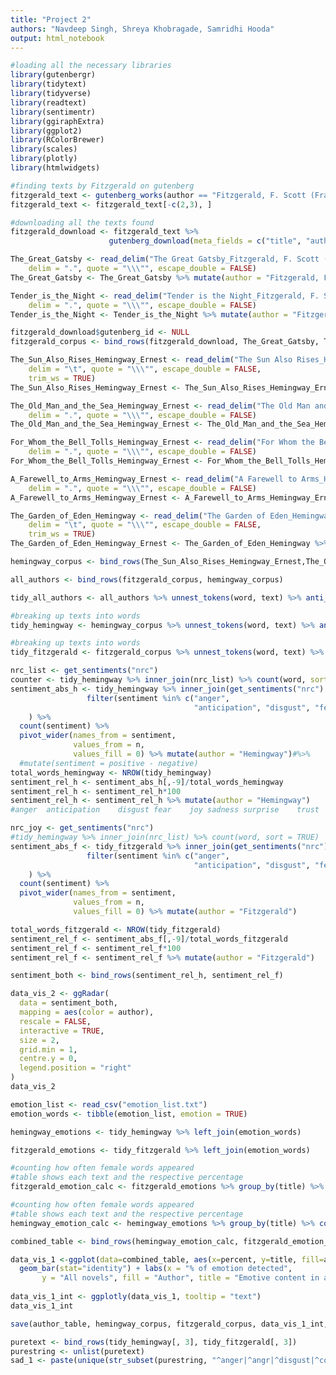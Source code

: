 ```yaml
---
title: "Project 2"
authors: "Navdeep Singh, Shreya Khobragade, Samridhi Hooda"
output: html_notebook
---
```


```r
#loading all the necessary libraries
library(gutenbergr)
library(tidytext)
library(tidyverse)
library(readtext)
library(sentimentr)
library(ggiraphExtra)
library(ggplot2)
library(RColorBrewer)
library(scales)
library(plotly)
library(htmlwidgets)
```

```r
#finding texts by Fitzgerald on gutenberg
fitzgerald_text <- gutenberg_works(author == "Fitzgerald, F. Scott (Francis Scott)")
fitzgerald_text <- fitzgerald_text[-c(2,3), ]
```

```r
#downloading all the texts found
fitzgerald_download <- fitzgerald_text %>% 
                      gutenberg_download(meta_fields = c("title", "author"))
```
```r
The_Great_Gatsby <- read_delim("The Great Gatsby_Fitzgerald, F. Scott (Francis Scott)_clean.txt", 
    delim = ".", quote = "\\\"", escape_double = FALSE)
The_Great_Gatsby <- The_Great_Gatsby %>% mutate(author = "Fitzgerald, F. Scott (Francis Scott)", .after = text) %>% mutate(title = "The Great Gatsby", .before = author)

Tender_is_the_Night <- read_delim("Tender is the Night_Fitzgerald, F. Scott (Francis Scott)_clean.txt", 
    delim = ".", quote = "\\\"", escape_double = FALSE)
Tender_is_the_Night <- Tender_is_the_Night %>% mutate(author = "Fitzgerald, F. Scott (Francis Scott)", .after = text) %>% mutate(title = "Tender is the Night", .before = author)
```

```r
fitzgerald_download$gutenberg_id <- NULL
fitzgerald_corpus <- bind_rows(fitzgerald_download, The_Great_Gatsby, Tender_is_the_Night)
```


```r

The_Sun_Also_Rises_Hemingway_Ernest <- read_delim("The Sun Also Rises_Hemingway, Ernest_clean.txt", 
    delim = "\t", quote = "\\\"", escape_double = FALSE, 
    trim_ws = TRUE)
The_Sun_Also_Rises_Hemingway_Ernest <- The_Sun_Also_Rises_Hemingway_Ernest %>% mutate(author = "Hemingway, Earnest", .after = text) %>% mutate(title = "The Sun Also Rises", .before = author)

The_Old_Man_and_the_Sea_Hemingway_Ernest <- read_delim("The Old Man and the Sea_Hemingway, Ernest_clean.txt", 
    delim = ".", quote = "\\\"", escape_double = FALSE)
The_Old_Man_and_the_Sea_Hemingway_Ernest <- The_Old_Man_and_the_Sea_Hemingway_Ernest %>% mutate(author = "Hemingway, Earnest", .after = text) %>% mutate(title = "The Old Man and the Sea", .before = author)

For_Whom_the_Bell_Tolls_Hemingway_Ernest <- read_delim("For Whom the Bell Tolls_Hemingway, Ernest_clean.txt", 
    delim = ".", quote = "\\\"", escape_double = FALSE)
For_Whom_the_Bell_Tolls_Hemingway_Ernest <- For_Whom_the_Bell_Tolls_Hemingway_Ernest %>% mutate(author = "Hemingway, Earnest", .after = text) %>% mutate(title = "For Whom The Bell Tolls", .before = author)

A_Farewell_to_Arms_Hemingway_Ernest <- read_delim("A Farewell to Arms_Hemingway, Ernest_clean.txt", 
    delim = ".", quote = "\\\"", escape_double = FALSE)
A_Farewell_to_Arms_Hemingway_Ernest <- A_Farewell_to_Arms_Hemingway_Ernest %>% mutate(author = "Hemingway, Earnest", .after = text) %>% mutate(title = "A Farewell to Arms", .before = author)

The_Garden_of_Eden_Hemingway <- read_delim("The Garden of Eden_Hemingway_clean.txt", 
    delim = "\t", quote = "\\\"", escape_double = FALSE, 
    trim_ws = TRUE)
The_Garden_of_Eden_Hemingway_Ernest <- The_Garden_of_Eden_Hemingway %>% mutate(author = "Hemingway, Earnest", .after = text) %>% mutate(title = "The Garden of Eden", .before = author)

hemingway_corpus <- bind_rows(The_Sun_Also_Rises_Hemingway_Ernest,The_Old_Man_and_the_Sea_Hemingway_Ernest,For_Whom_the_Bell_Tolls_Hemingway_Ernest,A_Farewell_to_Arms_Hemingway_Ernest,The_Garden_of_Eden_Hemingway_Ernest)
```

```r
all_authors <- bind_rows(fitzgerald_corpus, hemingway_corpus)

```

```r
tidy_all_authors <- all_authors %>% unnest_tokens(word, text) %>% anti_join(stop_words)
```


```r
#breaking up texts into words
tidy_hemingway <- hemingway_corpus %>% unnest_tokens(word, text) %>% anti_join(stop_words)
```

```r
#breaking up texts into words
tidy_fitzgerald <- fitzgerald_corpus %>% unnest_tokens(word, text) %>% anti_join(stop_words)
```

```r
nrc_list <- get_sentiments("nrc")
counter <- tidy_hemingway %>% inner_join(nrc_list) %>% count(word, sort = TRUE)
sentiment_abs_h <- tidy_hemingway %>% inner_join(get_sentiments("nrc") %>% 
                 filter(sentiment %in% c("anger", 
                                         "anticipation", "disgust", "fear", "joy", "sadness", "surprise", "trust"))
    ) %>%
  count(sentiment) %>%
  pivot_wider(names_from = sentiment,
              values_from = n,
              values_fill = 0) %>% mutate(author = "Hemingway")#%>% 
  #mutate(sentiment = positive - negative)
total_words_hemingway <- NROW(tidy_hemingway)
sentiment_rel_h <- sentiment_abs_h[,-9]/total_words_hemingway
sentiment_rel_h <- sentiment_rel_h*100
sentiment_rel_h <- sentiment_rel_h %>% mutate(author = "Hemingway")
#anger	anticipation	disgust	fear	joy	sadness	surprise	trust
```

```r
nrc_joy <- get_sentiments("nrc")
#tidy_hemingway %>% inner_join(nrc_list) %>% count(word, sort = TRUE)
sentiment_abs_f <- tidy_fitzgerald %>% inner_join(get_sentiments("nrc") %>% 
                 filter(sentiment %in% c("anger", 
                                         "anticipation", "disgust", "fear", "joy", "sadness", "surprise", "trust"))
    ) %>%
  count(sentiment) %>%
  pivot_wider(names_from = sentiment,
              values_from = n,
              values_fill = 0) %>% mutate(author = "Fitzgerald")

total_words_fitzgerald <- NROW(tidy_fitzgerald)
sentiment_rel_f <- sentiment_abs_f[,-9]/total_words_fitzgerald
sentiment_rel_f <- sentiment_rel_f*100
sentiment_rel_f <- sentiment_rel_f %>% mutate(author = "Fitzgerald")
```

```r
sentiment_both <- bind_rows(sentiment_rel_h, sentiment_rel_f)

data_vis_2 <- ggRadar(
  data = sentiment_both,
  mapping = aes(color = author),
  rescale = FALSE,
  interactive = TRUE,
  size = 2,
  grid.min = 1,
  centre.y = 0,
  legend.position = "right"
)
data_vis_2
```

```r
emotion_list <- read_csv("emotion_list.txt")
emotion_words <- tibble(emotion_list, emotion = TRUE)
```

```r
hemingway_emotions <- tidy_hemingway %>% left_join(emotion_words)
```

```r
fitzgerald_emotions <- tidy_fitzgerald %>% left_join(emotion_words)
```

```r
#counting how often female words appeared
#table shows each text and the respective percentage
fitzgerald_emotion_calc <- fitzgerald_emotions %>% group_by(title) %>% count(emotion) %>% mutate(percent = round(n/sum(n)*100, 2)) %>% mutate(author = "F. Scott Fitzgerald")

```

```r
#counting how often female words appeared
#table shows each text and the respective percentage
hemingway_emotion_calc <- hemingway_emotions %>% group_by(title) %>% count(emotion) %>% mutate(percent = round(n/sum(n)*100, 2)) %>% mutate(author = "Earnest Hemingway")

```

```r
combined_table <- bind_rows(hemingway_emotion_calc, fitzgerald_emotion_calc) %>% filter(emotion == TRUE)

data_vis_1 <-ggplot(data=combined_table, aes(x=percent, y=title, fill=author, text = paste("% of emotion: ", percent, sep = ""))) +
  geom_bar(stat="identity") + labs(x = "% of emotion detected", 
       y = "All novels", fill = "Author", title = "Emotive content in all novels")
       
data_vis_1_int <- ggplotly(data_vis_1, tooltip = "text")
data_vis_1_int
```

```r
save(author_table, hemingway_corpus, fitzgerald_corpus, data_vis_1_int, data_vis_2, file = "saved_data.rda")
```



```r
puretext <- bind_rows(tidy_hemingway[, 3], tidy_fitzgerald[, 3])
purestring <- unlist(puretext)
sad_1 <- paste(unique(str_subset(purestring, "^anger|^angr|^disgust|^contempt|^revuls|^envy|^envi|^jealous|^exaspera|^frustra|^aggrava|^agitat|^annoy|^grouch|^grump|^irrita|^bitter|^dislike|^feroci|^fury|^furi|^hate|^hostil|^loath|^outrage|^rage|^rag|^resent|^scorn|^spite|^venge|^wrath|^torment|^fear|^horr|^alarm|^fright|^hyster|^mortifi|^panic|^shock|^terror|^nervous|^anxi|^apprehen|^distress|^dread|^tense|^uneasi|^uneasy|^worr|^joy|^cheer|^amuse|^bliss|^delight|^ecsta|^elati|^enjoy|^euphor|^gaiety|^glad|^glee|^happi|^jolli|^jolly|^jovial|^jubil|^satisf|^content|^pleasur|^enthrall|^raptur|^eager|^hope|^optimis|^pride|^proud|^triumph|^relie|^zest|^enthusias|^excit|^exhilara|^thrill|^zeal|^love|^ador|^affec|^attrac|^care|^cari|^compassion|^fond|^like|^liking|^sentiment|^tender|^long|^arous|^desire|^infatuat|^lust|^passion|^sad|^disappoint|^dismay|^displeasur|^alien|^defeat|^deject|^embarrass|^homesick|^humiliat|^insecur|^isola|^insult|^lonel|^neglect|^reject|^depress|^despair|^gloom|^glum|^grie|^hopeless|^melancholi|^miser|^sorrow|^unhappi|^woe|^shame|^guilt|^regret|^remorse|^suffer|^agon|^anguish|^hurt|^pity|^piti|^sympath|^surprise|^amaze|^astonish")), collapse = ' ')
```